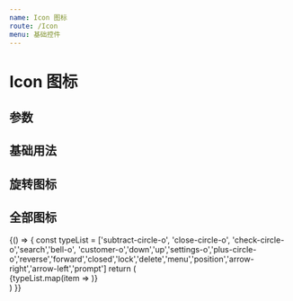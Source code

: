 ---
name: Icon 图标
route: /Icon
menu: 基础控件
---



# Icon 图标

## 参数
<Props of={Icon} />

## 基础用法
<Playground>
  <Icon type="search" />
</Playground>

## 旋转图标
<Playground>
  <Icon type="close-circle-o" spin={true} />
</Playground>

## 全部图标
<Playground>
  {() => {
    const typeList = ['subtract-circle-o', 'close-circle-o', 'check-circle-o','search','bell-o',
    'customer-o','down','up','settings-o','plus-circle-o','reverse','forward','closed','lock','delete','menu','position','arrow-right','arrow-left','prompt']
    return (
      <div>
         {typeList.map(item =>  <Icon type={item} key={item} />)}
      </div>
    )
  }}
</Playground>
